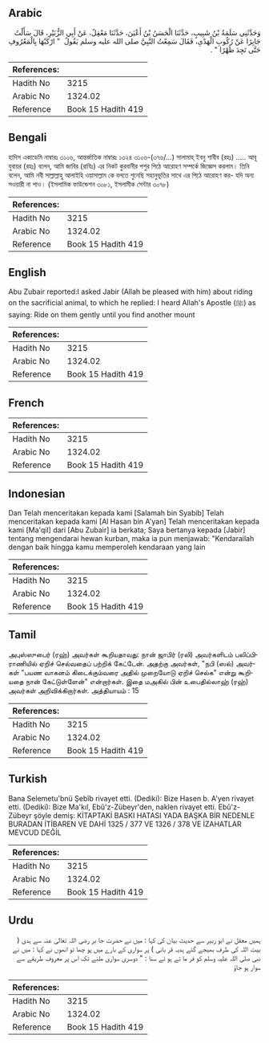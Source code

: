 ## Arabic


<div dir="rtl" lang="ar" style={{fontSize:'larger',backgroundColor:'#f8f9fa',padding:20}}>
وَحَدَّثَنِي سَلَمَةُ بْنُ شَبِيبٍ، حَدَّثَنَا الْحَسَنُ بْنُ أَعْيَنَ، حَدَّثَنَا مَعْقِلٌ، عَنْ أَبِي الزُّبَيْرِ، قَالَ سَأَلْتُ جَابِرًا عَنْ رُكُوبِ الْهَدْىِ، فَقَالَ سَمِعْتُ النَّبِيَّ صلى الله عليه وسلم يَقُولُ ‏ "‏ ارْكَبْهَا بِالْمَعْرُوفِ حَتَّى تَجِدَ ظَهْرًا ‏"‏ ‏.‏
</div>
<div style={{backgroundColor:'#f8f9fa',padding:20, marginBottom: 10}}><table> <thead> <tr> <th>References:</th> <th></th> </tr> </thead> <tbody><tr><td>Hadith No</td><td>3215</td></tr><tr><td>Arabic No</td><td>1324.02</td></tr><tr><td>Reference</td><td>Book 15 Hadith 419</td></tr></tbody></table></div>

## Bengali


<div dir="ltr" lang="bn" style={{fontSize:'larger',backgroundColor:'#f8f9fa',padding:20}}>
হাদিস একাডেমি নাম্বারঃ ৩১০৬, আন্তর্জাতিক নাম্বারঃ ১৩২৪ ৩১০৬-(৩৭৬/...) সালামাহ্ ইবনু শাবীব (রহঃ) ..... আবূ যুবায়র (রহঃ) বলেন, আমি জাবির (রাযিঃ) এর নিকট কুরবানীর পশুর পিঠে আরোহণ সম্পর্কে জিজ্ঞেস করলাম। তিনি বলেন, আমি নবী সাল্লাল্লাহু আলাইহি ওয়াসাল্লাম কে বলতে শুনেছি সহানুভূতির সাথে এর পিঠে আরোহণ কর- যদি অন্য সওয়ারী না পাও। (ইসলামিক ফাউন্ডেশন ৩০৮১, ইসলামীক সেন্টার ৩০৭৮)
</div>
<div style={{backgroundColor:'#f8f9fa',padding:20, marginBottom: 10}}><table> <thead> <tr> <th>References:</th> <th></th> </tr> </thead> <tbody><tr><td>Hadith No</td><td>3215</td></tr><tr><td>Arabic No</td><td>1324.02</td></tr><tr><td>Reference</td><td>Book 15 Hadith 419</td></tr></tbody></table></div>

## English


<div dir="ltr" lang="en" style={{fontSize:'larger',backgroundColor:'#f8f9fa',padding:20}}>
Abu Zubair reported:I asked Jabir (Allah be pleased with him) about riding on the sacrificial animal, to which he replied: I heard Allah's Apostle (ﷺ) as saying: Ride on them gently until you find another mount
</div>
<div style={{backgroundColor:'#f8f9fa',padding:20, marginBottom: 10}}><table> <thead> <tr> <th>References:</th> <th></th> </tr> </thead> <tbody><tr><td>Hadith No</td><td>3215</td></tr><tr><td>Arabic No</td><td>1324.02</td></tr><tr><td>Reference</td><td>Book 15 Hadith 419</td></tr></tbody></table></div>

## French


<div dir="ltr" lang="fr" style={{fontSize:'larger',backgroundColor:'#f8f9fa',padding:20}}>

</div>
<div style={{backgroundColor:'#f8f9fa',padding:20, marginBottom: 10}}><table> <thead> <tr> <th>References:</th> <th></th> </tr> </thead> <tbody><tr><td>Hadith No</td><td>3215</td></tr><tr><td>Arabic No</td><td>1324.02</td></tr><tr><td>Reference</td><td>Book 15 Hadith 419</td></tr></tbody></table></div>

## Indonesian


<div dir="ltr" lang="id" style={{fontSize:'larger',backgroundColor:'#f8f9fa',padding:20}}>
Dan Telah menceritakan kepada kami [Salamah bin Syabib] Telah menceritakan kepada kami [Al Hasan bin A'yan] Telah menceritakan kepada kami [Ma'qil] dari [Abu Zubair] ia berkata; Saya bertanya kepada [Jabir] tentang mengendarai hewan kurban, maka ia pun menjawab: "Kendarailah dengan baik hingga kamu memperoleh kendaraan yang lain
</div>
<div style={{backgroundColor:'#f8f9fa',padding:20, marginBottom: 10}}><table> <thead> <tr> <th>References:</th> <th></th> </tr> </thead> <tbody><tr><td>Hadith No</td><td>3215</td></tr><tr><td>Arabic No</td><td>1324.02</td></tr><tr><td>Reference</td><td>Book 15 Hadith 419</td></tr></tbody></table></div>

## Tamil


<div dir="ltr" lang="ta" style={{fontSize:'larger',backgroundColor:'#f8f9fa',padding:20}}>
அபுஸ்ஸுபைர் (ரஹ்) அவர்கள் கூறியதாவது: நான் ஜாபிர் (ரலி) அவர்களிடம் பலிப்பிராணியில் ஏறிச் செல்வதைப் பற்றிக் கேட்டேன். அதற்கு அவர்கள், "நபி (ஸல்) அவர்கள் "பயண வாகனம் கிடைக்கும்வரை அதில் முறையோடு ஏறிச் செல்க" என்று கூறியதை நான் கேட்டுள்ளேன்" என்றார்கள். இதை மஅகில் பின் உபைதில்லாஹ் (ரஹ்) அவர்கள் அறிவிக்கிறார்கள். அத்தியாயம் : 15
</div>
<div style={{backgroundColor:'#f8f9fa',padding:20, marginBottom: 10}}><table> <thead> <tr> <th>References:</th> <th></th> </tr> </thead> <tbody><tr><td>Hadith No</td><td>3215</td></tr><tr><td>Arabic No</td><td>1324.02</td></tr><tr><td>Reference</td><td>Book 15 Hadith 419</td></tr></tbody></table></div>

## Turkish


<div dir="ltr" lang="tr" style={{fontSize:'larger',backgroundColor:'#f8f9fa',padding:20}}>
Bana Selemetu'bnü Şebîb rivayet etti. (Dediki): Bize Hasen b. A'yen rivayet etti. (Dediki): Bize Ma'kıl, Ebû'z-Zübeyr'den, naklen rivayet etti. Ebû'z-Zübeyr şöyle demiş: KİTAPTAKİ BASKI HATASI YADA BAŞKA BİR NEDENLE BURADAN İTİBAREN VE DAHİ 1325 / 377 VE 1326 / 378 VE İZAHATLAR MEVCUD DEĞİL
</div>
<div style={{backgroundColor:'#f8f9fa',padding:20, marginBottom: 10}}><table> <thead> <tr> <th>References:</th> <th></th> </tr> </thead> <tbody><tr><td>Hadith No</td><td>3215</td></tr><tr><td>Arabic No</td><td>1324.02</td></tr><tr><td>Reference</td><td>Book 15 Hadith 419</td></tr></tbody></table></div>

## Urdu


<div dir="rtl" lang="ur" style={{fontSize:'larger',backgroundColor:'#f8f9fa',padding:20}}>
ہمیں معقل نے ابو زبیر سے حدیث بیان کی کہا : میں نے حضرت جا بر رضی اللہ تعالیٰ عنہ سے ہدی ( بیت اللہ کی طرف بھیجے گئے ہدیہ قر بانی ) پر سواری کے بارے میں پو چھا تو انھوں نے کہا : میں نے نبی صلی اللہ علیہ وسلم کو فر ما تے ہو ئے سنا : " دوسری سواری ملنے تک اس پر معروف طریقے سے سوار ہو جاؤ
</div>
<div style={{backgroundColor:'#f8f9fa',padding:20, marginBottom: 10}}><table> <thead> <tr> <th>References:</th> <th></th> </tr> </thead> <tbody><tr><td>Hadith No</td><td>3215</td></tr><tr><td>Arabic No</td><td>1324.02</td></tr><tr><td>Reference</td><td>Book 15 Hadith 419</td></tr></tbody></table></div>